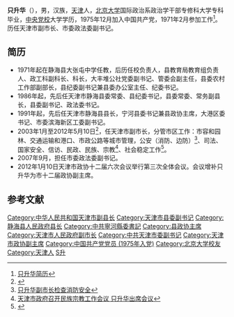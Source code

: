 {{primarysources|time=2015-08-18T06:59:18+00:00}}
{{prose|time=2015-08-18T06:59:18+00:00}}
'''只升华'''（{{bd|1951年|7月||catIdx=Zhi,只}}），男，汉族，[[天津|天津]]人，[[北京大学|北京大学]]国际政治系政治学干部专修科大学专科毕业，[[中央党校|中央党校]]大学学历，1975年12月加入中国共产党，1971年2月参加工作<ref>[http://www.tj.xinhuanet.com/gov/2008-01/29/c_112344485.htm 只升华简历]{{dead link|date=2017年12月 |bot=InternetArchiveBot |fix-attempted=yes }}</ref>。历任天津市副市长、市委政法委副书记。

== 简历 ==
*1971年起在静海县大张屯中学任教，后历任校负责人，县教育局教育组负责人、政工科副科长、科长，大丰堆公社党委副书记、管委会副主任，县委农村工作部副部长，县纪委副书记兼县委办公室主任、纪委书记。
*1986年起，先后任天津市静海县委常委、县纪委书记，县委常委、常务副县长，县委副书记、政法委书记。
*1991年起，先后任天津市静海县县长，宁河县委书记兼县政协主席，大港区委书记、市委滨海新区工委副书记。
*2003年1月至2012年5月10日<ref>{{Cite web |url=http://news.ifeng.com/mainland/detail_2012_05/10/14437261_0.shtml |title=天津市规划局局长尹海林任副市长 只升华不再担任 |access-date=2015-08-14 |archive-date=2019-05-14 |archive-url=https://web.archive.org/web/20190514162123/http://news.ifeng.com/mainland/detail_2012_05/10/14437261_0.shtml |dead-url=no }}</ref>，任天津市副市长，分管市区工作：市容和园林、交通运输和港口、市政公路等城市管理，公安（消防、边防）<ref>[http://www.tj.gov.cn/zwgk/zwxx/zwyw/200901/t20090126_83922.htm 只升华副市长检查消防安全]{{dead link|date=2017年12月 |bot=InternetArchiveBot |fix-attempted=yes }}</ref>、司法、国家安全、信访、民政、民族、宗教<ref>[http://www.zhfgwh.com/plus/view.php?aid=35996 天津市政府召开民族宗教工作会议 只升华出席会议]{{dead link|date=2017年12月 |bot=InternetArchiveBot |fix-attempted=yes }}</ref>、社会稳定工作<ref>{{Cite web |url=http://www.tj.gov.cn/zwgk/wmsz/zwgkfsz/zsh/ |title=只升华 |accessdate=2015-08-14 |archive-date=2015-08-16 |archive-url=https://web.archive.org/web/20150816222032/http://www.tj.gov.cn/zwgk/wmsz/zwgkfsz/zsh/ |dead-url=yes }}</ref>。
*2007年9月，担任市委政法委副书记。
*2012年1月10日天津市政协十二届六次会议举行第三次全体会议。会议增补只升华为市十二届政协副主席。

==参考文献==
<div class="references-small">
<references></references>
</div>

{{1996届中央党校一年制中青年干部培训班}}

{{DEFAULTSORT: Zhi Shenghua}}

[[Category:中华人民共和国天津市副县长|Category:中华人民共和国天津市副县长]]
[[Category:天津市县委副书记|Category:天津市县委副书记]]
[[Category:静海县人民政府县长|Category:静海县人民政府县长]]
[[Category:中共寧河縣委書記|Category:中共寧河縣委書記]]
[[Category:县政协主席|Category:县政协主席]]
[[Category:天津市人民政府副市长|Category:天津市人民政府副市长]]
[[Category:中共天津市委副书记|Category:中共天津市委副书记]]
[[Category:天津市政协副主席|Category:天津市政协副主席]]
[[Category:中国共产党党员_(1975年入党)|Category:中国共产党党员 (1975年入党)]]
[[Category:北京大学校友|Category:北京大学校友]]
[[Category:天津人|Category:天津人]]
[[Category:只姓|S升]]